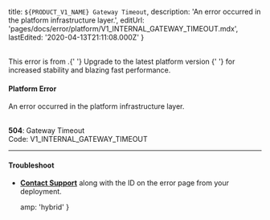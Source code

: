 
  title: `${PRODUCT_V1_NAME} Gateway Timeout`,
  description: 'An error occurred in the platform infrastructure layer.',
  editUrl: 'pages/docs/error/platform/V1_INTERNAL_GATEWAY_TIMEOUT.mdx',
  lastEdited: '2020-04-13T21:11:08.000Z'
}

<br />

<Note type="warning">
  This error is from <ProductV1Name />.{' '}
  <Link href="https://zeit.co/guides/migrate-to-zeit-now">
    Upgrade to the latest platform version
  </Link>{' '}
  for increased stability and blazing fast performance.
</Note>

#### Platform Error

An error occurred in the <ProductV1Name /> platform infrastructure layer.

<br />

<Note label={false}>
  <b>504</b>: Gateway Timeout
  <br />
  Code: <InlineCode>V1_INTERNAL_GATEWAY_TIMEOUT</InlineCode>
</Note>

---

#### Troubleshoot

- **[Contact Support](mailto:support@zeit.co)** along with the ID on the error page from your deployment.


  amp: 'hybrid'
}

